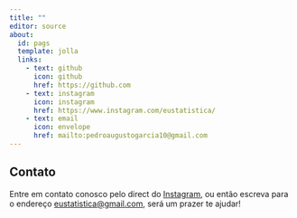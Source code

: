 ```yaml
---
title: ""
editor: source
about:
  id: pags
  template: jolla
  links: 
    - text: github
      icon: github
      href: https://github.com
    - text: instagram
      icon: instagram
      href: https://www.instagram.com/eustatistica/     
    - text: email
      icon: envelope
      href: mailto:pedroaugustogarcia10@gmail.com
---
```


## Contato {.justify}


Entre em contato conosco pelo direct do [Instagram](https://www.instagram.com/eustatistica/), ou então escreva para o endereço <eustatistica@gmail.com>, será um prazer te ajudar!
